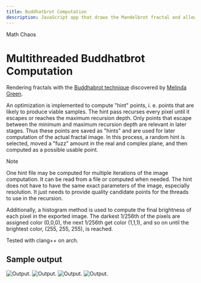 ```yaml
---
title: Buddhatbrot Computation
description: JavaScript app that draws the Mandelbrot fractal and allows you to zoom in and explore the fractal (uses zero libraries).
---
```



<GroupName>Math Chaos</GroupName>
# Multithreaded Buddhatbrot Computation

<div class="leading-relaxed space-y-4">

Rendering fractals with the [Buddhabrot technique](https://en.wikipedia.org/wiki/Buddhabrot) discovered by [Melinda Green](http://superliminal.com/fractals/).

An optimization is implemented to compute "hint" points, i. e. points that are likely to produce viable samples. The hint pass recurses every pixel until it escapes or reaches the maximum recursion depth. Only points that escape between the minimum and maximum recursion depth are relevant in later stages. Thus these points are saved as "hints" and are used for later computation of the actual fractal image. In this process, a random hint is selected, moved a "fuzz" amount in the real and complex plane, and then computed as a possible usable point.

<Aside type="note">Note</Aside>

One hint file may be computed for multiple iterations of the image computation. It can be read from a file or computed when needed. The hint does not have to have the same exact parameters of the image, especially resolution. It just needs to provide quality candidate points for the threads to use in the recursion.

Additionally, a histogram method is used to compute the final brightness of each pixel in the exported image. The darkest 1/256th of the pixels are assigned color (0,0,0), the next 1/256th get color (1,1,1), and so on until the brightest color, (255, 255, 255), is reached.

Tested with clang++ on arch.
</div>

## Sample output

![Output.](../../../../../Math_Chaos/Buddhabrot_Computation/images/sample_0.jpg)
![Output.](../../../../../Math_Chaos/Buddhabrot_Computation/images/sample_1.jpg)
![Output.](../../../../../Math_Chaos/Buddhabrot_Computation/images/sample_2.jpg)
![Output.](../../../../../Math_Chaos/Buddhabrot_Computation/images/sample_3.jpg)
